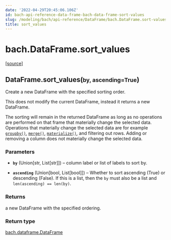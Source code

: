 ```yaml
---
date: '2022-04-29T20:45:06.106Z'
id: bach-api-reference-data-frame-bach-data-frame-sort-values
slug: /modeling/bach/api-reference/DataFrame/bach.DataFrame.sort-values/
title: sort_values
---
```


# bach.DataFrame.sort_values

<div class="method">

&#8203;<span class="view-source">[[source]](https://github.com/objectiv/objectiv-analytics/blob/main/bach/bach/dataframe.py)</span>

<h2 class="signature-class"><span class="additional-name">DataFrame.</span><span class="name">sort_values(</span><small class="parameter-list"><span class="parameter" id="by">by</span>, <span class="parameter" id="ascending">ascending=True</span></small>)</h2>


<div class="content">

Create a new DataFrame with the specified sorting order.

This does not modify the current DataFrame, instead it returns a new DataFrame.

The sorting will remain in the returned DataFrame as long as no operations are performed on that
frame that materially change the selected data. Operations that materially change the selected data
are for example [`groupby()`](/docs/modeling/bach/api-reference/DataFrame/bach.DataFrame.groupby/#bach.DataFrame.groupby), [`merge()`](/docs/modeling/bach/api-reference/DataFrame/bach.DataFrame.merge/#bach.DataFrame.merge), [`materialize()`](/docs/modeling/bach/api-reference/DataFrame/bach.DataFrame.materialize/#bach.DataFrame.materialize), and filtering out rows.
Adding or removing a column does not materially change the selected data.


### Parameters

* **`by`** (Union[str, List[str]]) – column label or list of labels to sort by.

* **`ascending`** (Union[bool, List[bool]]) – Whether to sort ascending (True) or descending (False). If this is a list, then the
`by` must also be a list and `len(ascending) == len(by)`.



### Returns

a new DataFrame with the specified ordering.



### Return type

[bach.dataframe.DataFrame](/docs/modeling/bach/api-reference/DataFrame/bach.DataFrame/#bach.DataFrame)



</div>

</div>
